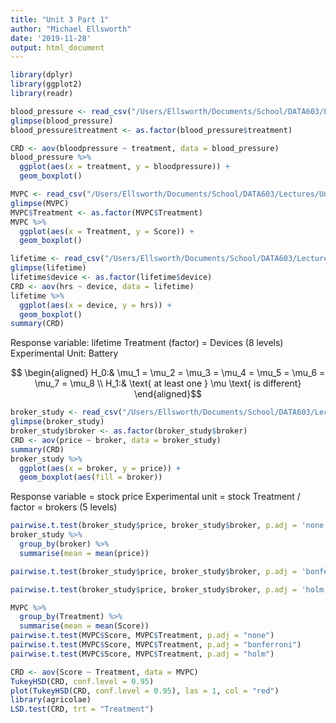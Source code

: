 ```yaml
---
title: "Unit 3 Part 1"
author: "Michael Ellsworth"
date: '2019-11-28'
output: html_document
---
```



```r
library(dplyr)
library(ggplot2)
library(readr)
```

```r
blood_pressure <- read_csv("/Users/Ellsworth/Documents/School/DATA603/Lectures/Unit\ 3/bloodpressure.csv")
glimpse(blood_pressure)
blood_pressure$treatment <- as.factor(blood_pressure$treatment)
```

```r
CRD <- aov(bloodpressure ~ treatment, data = blood_pressure)
blood_pressure %>%
  ggplot(aes(x = treatment, y = bloodpressure)) +
  geom_boxplot()
```

```r
MVPC <- read_csv("/Users/Ellsworth/Documents/School/DATA603/Lectures/Unit\ 3/MVPC.csv")
glimpse(MVPC)
MVPC$Treatment <- as.factor(MVPC$Treatment)
MVPC %>%
  ggplot(aes(x = Treatment, y = Score)) +
  geom_boxplot()
```

```r
lifetime <- read_csv("/Users/Ellsworth/Documents/School/DATA603/Lectures/Unit\ 3/lifetime.csv")
glimpse(lifetime)
lifetime$device <- as.factor(lifetime$device)
CRD <- aov(hrs ~ device, data = lifetime)
lifetime %>%
  ggplot(aes(x = device, y = hrs)) +
  geom_boxplot()
summary(CRD)
```

Response variable: lifetime
Treatment (factor) = Devices (8 levels)
Experimental Unit: Battery

$$ \begin{aligned}
H_0:& \mu_1 = \mu_2 = \mu_3 = \mu_4 = \mu_5 = \mu_6 = \mu_7 = \mu_8 \\
H_1:& \text{ at least one } \mu \text{ is different}
\end{aligned}$$


```r
broker_study <- read_csv("/Users/Ellsworth/Documents/School/DATA603/Lectures/Unit\ 3/brokerstudy.csv")
glimpse(broker_study)
broker_study$broker <- as.factor(broker_study$broker)
CRD <- aov(price ~ broker, data = broker_study)
summary(CRD)
broker_study %>%
  ggplot(aes(x = broker, y = price)) +
  geom_boxplot(aes(fill = broker))
```

Response variable = stock price
Experimental unit = stock
Treatment / factor = brokers (5 levels)


```r
pairwise.t.test(broker_study$price, broker_study$broker, p.adj = 'none')
broker_study %>%
  group_by(broker) %>%
  summarise(mean = mean(price))
```

```r
pairwise.t.test(broker_study$price, broker_study$broker, p.adj = 'bonferroni')
```

```r
pairwise.t.test(broker_study$price, broker_study$broker, p.adj = 'holm')
```

```r
MVPC %>%
  group_by(Treatment) %>%
  summarise(mean = mean(Score))
pairwise.t.test(MVPC$Score, MVPC$Treatment, p.adj = "none")
pairwise.t.test(MVPC$Score, MVPC$Treatment, p.adj = "bonferroni")
pairwise.t.test(MVPC$Score, MVPC$Treatment, p.adj = "holm")
```

```r
CRD <- aov(Score ~ Treatment, data = MVPC)
TukeyHSD(CRD, conf.level = 0.95)
plot(TukeyHSD(CRD, conf.level = 0.95), las = 1, col = "red")
library(agricolae)
LSD.test(CRD, trt = "Treatment")
```

